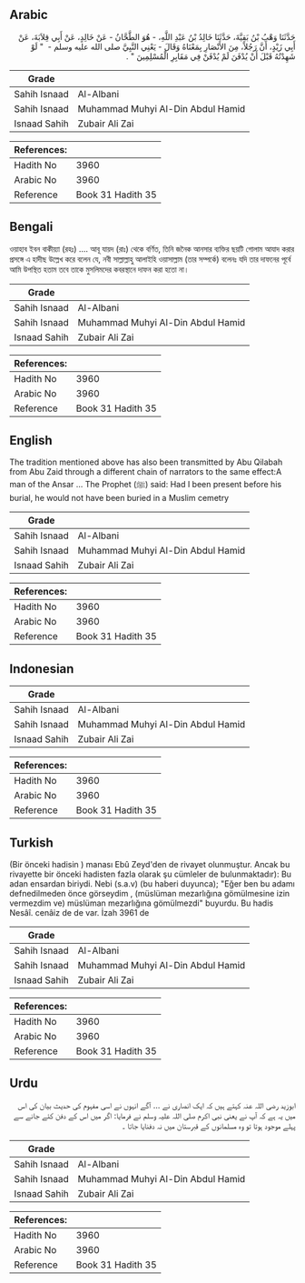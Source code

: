 ## Arabic


<div dir="rtl" lang="ar" style={{fontSize:'larger',backgroundColor:'#f8f9fa',padding:20}}>
حَدَّثَنَا وَهْبُ بْنُ بَقِيَّةَ، حَدَّثَنَا خَالِدُ بْنُ عَبْدِ اللَّهِ، - هُوَ الطَّحَّانُ - عَنْ خَالِدٍ، عَنْ أَبِي قِلاَبَةَ، عَنْ أَبِي زَيْدٍ، أَنَّ رَجُلاً، مِنَ الأَنْصَارِ بِمَعْنَاهُ وَقَالَ - يَعْنِي النَّبِيَّ صلى الله عليه وسلم - ‏ "‏ لَوْ شَهِدْتُهُ قَبْلَ أَنْ يُدْفَنَ لَمْ يُدْفَنْ فِي مَقَابِرِ الْمُسْلِمِينَ ‏"‏ ‏.‏
</div>
<div style={{backgroundColor:'#f8f9fa',padding:20, marginBottom: 10}}><table> <thead> <tr> <th>Grade</th> <th></th> </tr> </thead> <tbody> <tr><td>Sahih Isnaad</td><td>Al-Albani</td></tr><tr><td>Sahih Isnaad</td><td>Muhammad Muhyi Al-Din Abdul Hamid</td></tr><tr><td>Isnaad Sahih</td><td>Zubair Ali Zai</td></tr></tbody></table><table> <thead> <tr> <th>References:</th> <th></th> </tr> </thead> <tbody><tr><td>Hadith No</td><td>3960</td></tr><tr><td>Arabic No</td><td>3960</td></tr><tr><td>Reference</td><td>Book 31 Hadith 35</td></tr></tbody></table></div>

## Bengali


<div dir="ltr" lang="bn" style={{fontSize:'larger',backgroundColor:'#f8f9fa',padding:20}}>
ওয়াহাব ইবন বাকীয়্যা (রহঃ) .... আবূ যায়দ (রাঃ) থেকে বর্ণিত, তিনি জনৈক আনসার ব্যক্তির ছয়টি গোলাম আযাদ করার প্রসঙ্গে এ হাদীছ উল্লেখ করে বলেন যে, নবী সাল্লাল্লাহু আলাইহি ওয়াসাল্লাম (তার সম্পর্কে) বলেনঃ যদি তার দাফনের পূর্বে আমি উপস্থিত হতাম তবে তাকে মুসলিমদের কবরস্থানে দাফন করা হতো না।
</div>
<div style={{backgroundColor:'#f8f9fa',padding:20, marginBottom: 10}}><table> <thead> <tr> <th>Grade</th> <th></th> </tr> </thead> <tbody> <tr><td>Sahih Isnaad</td><td>Al-Albani</td></tr><tr><td>Sahih Isnaad</td><td>Muhammad Muhyi Al-Din Abdul Hamid</td></tr><tr><td>Isnaad Sahih</td><td>Zubair Ali Zai</td></tr></tbody></table><table> <thead> <tr> <th>References:</th> <th></th> </tr> </thead> <tbody><tr><td>Hadith No</td><td>3960</td></tr><tr><td>Arabic No</td><td>3960</td></tr><tr><td>Reference</td><td>Book 31 Hadith 35</td></tr></tbody></table></div>

## English


<div dir="ltr" lang="en" style={{fontSize:'larger',backgroundColor:'#f8f9fa',padding:20}}>
The tradition mentioned above has also been transmitted by Abu Qilabah from Abu Zaid through a different chain of narrators to the same effect:A man of the Ansar ... The Prophet (ﷺ) said: Had I been present before his burial, he would not have been buried in a Muslim cemetry
</div>
<div style={{backgroundColor:'#f8f9fa',padding:20, marginBottom: 10}}><table> <thead> <tr> <th>Grade</th> <th></th> </tr> </thead> <tbody> <tr><td>Sahih Isnaad</td><td>Al-Albani</td></tr><tr><td>Sahih Isnaad</td><td>Muhammad Muhyi Al-Din Abdul Hamid</td></tr><tr><td>Isnaad Sahih</td><td>Zubair Ali Zai</td></tr></tbody></table><table> <thead> <tr> <th>References:</th> <th></th> </tr> </thead> <tbody><tr><td>Hadith No</td><td>3960</td></tr><tr><td>Arabic No</td><td>3960</td></tr><tr><td>Reference</td><td>Book 31 Hadith 35</td></tr></tbody></table></div>

## Indonesian


<div dir="ltr" lang="id" style={{fontSize:'larger',backgroundColor:'#f8f9fa',padding:20}}>

</div>
<div style={{backgroundColor:'#f8f9fa',padding:20, marginBottom: 10}}><table> <thead> <tr> <th>Grade</th> <th></th> </tr> </thead> <tbody> <tr><td>Sahih Isnaad</td><td>Al-Albani</td></tr><tr><td>Sahih Isnaad</td><td>Muhammad Muhyi Al-Din Abdul Hamid</td></tr><tr><td>Isnaad Sahih</td><td>Zubair Ali Zai</td></tr></tbody></table><table> <thead> <tr> <th>References:</th> <th></th> </tr> </thead> <tbody><tr><td>Hadith No</td><td>3960</td></tr><tr><td>Arabic No</td><td>3960</td></tr><tr><td>Reference</td><td>Book 31 Hadith 35</td></tr></tbody></table></div>

## Turkish


<div dir="ltr" lang="tr" style={{fontSize:'larger',backgroundColor:'#f8f9fa',padding:20}}>
(Bir önceki hadisin ) manası Ebû Zeyd'den de rivayet olunmuştur. Ancak bu rivayette bir önceki hadisten fazla olarak şu cümleler de bulunmaktadır): Bu adan ensardan biriydi. Nebi (s.a.v) (bu haberi duyunca); "Eğer ben bu adamı defnedilmeden önce görseydim , (müslüman mezarlığına gömülmesine izin vermezdim ve) müslüman mezarlığına gömülmezdi" buyurdu. Bu hadis Nesâî. cenâiz de de var. İzah 3961 de
</div>
<div style={{backgroundColor:'#f8f9fa',padding:20, marginBottom: 10}}><table> <thead> <tr> <th>Grade</th> <th></th> </tr> </thead> <tbody> <tr><td>Sahih Isnaad</td><td>Al-Albani</td></tr><tr><td>Sahih Isnaad</td><td>Muhammad Muhyi Al-Din Abdul Hamid</td></tr><tr><td>Isnaad Sahih</td><td>Zubair Ali Zai</td></tr></tbody></table><table> <thead> <tr> <th>References:</th> <th></th> </tr> </thead> <tbody><tr><td>Hadith No</td><td>3960</td></tr><tr><td>Arabic No</td><td>3960</td></tr><tr><td>Reference</td><td>Book 31 Hadith 35</td></tr></tbody></table></div>

## Urdu


<div dir="rtl" lang="ur" style={{fontSize:'larger',backgroundColor:'#f8f9fa',padding:20}}>
ابوزید رضی اللہ عنہ کہتے ہیں کہ ایک انصاری نے … آگے انہوں نے اسی مفہوم کی حدیث بیان کی اس میں یہ ہے کہ آپ نے یعنی نبی اکرم صلی اللہ علیہ وسلم نے فرمایا: اگر میں اس کے دفن کئے جانے سے پہلے موجود ہوتا تو وہ مسلمانوں کے قبرستان میں نہ دفنایا جاتا ۔
</div>
<div style={{backgroundColor:'#f8f9fa',padding:20, marginBottom: 10}}><table> <thead> <tr> <th>Grade</th> <th></th> </tr> </thead> <tbody> <tr><td>Sahih Isnaad</td><td>Al-Albani</td></tr><tr><td>Sahih Isnaad</td><td>Muhammad Muhyi Al-Din Abdul Hamid</td></tr><tr><td>Isnaad Sahih</td><td>Zubair Ali Zai</td></tr></tbody></table><table> <thead> <tr> <th>References:</th> <th></th> </tr> </thead> <tbody><tr><td>Hadith No</td><td>3960</td></tr><tr><td>Arabic No</td><td>3960</td></tr><tr><td>Reference</td><td>Book 31 Hadith 35</td></tr></tbody></table></div>